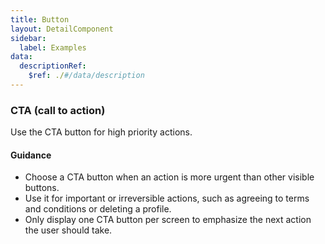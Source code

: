 ```yaml
---
title: Button
layout: DetailComponent
sidebar:
  label: Examples
data:
  descriptionRef:
    $ref: ./#/data/description
---
```


### CTA (call to action)

Use the CTA button for high priority actions.

#### Guidance

- Choose a CTA button when an action is more urgent than other visible buttons.
- Use it for important or irreversible actions, such as agreeing to terms and conditions or deleting a profile.
- Only display one CTA button per screen to emphasize the next action the user should take.
